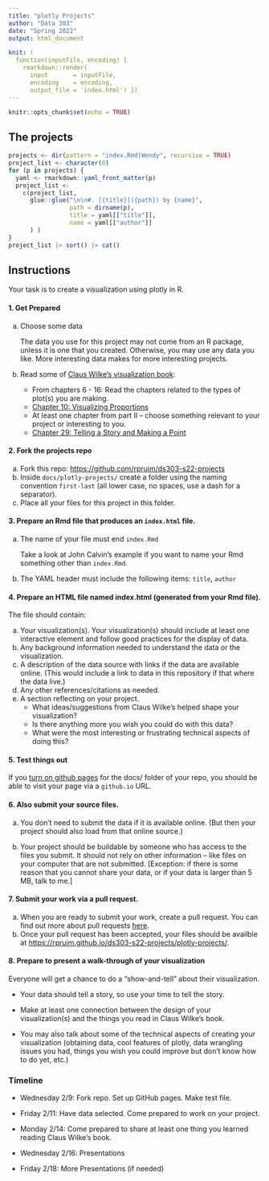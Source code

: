 ```yaml
---
title: "plotly Projects"
author: "Data 303"
date: "Spring 2022"
output: html_document

knit: (
  function(inputFile, encoding) { 
    rmarkdown::render( 
      input       = inputFile, 
      encoding    = encoding, 
      output_file = 'index.html') })
---
```


```r
knitr::opts_chunk$set(echo = TRUE)
```

## The projects

```r
projects <- dir(pattern = "index.Rmd|Wendy", recursive = TRUE)
project_list <- character(0)
for (p in projects) {
  yaml <- rmarkdown::yaml_front_matter(p)
  project_list <-
    c(project_list, 
      glue::glue("\n\n#. [{title}]({path}) by {name}", 
                 path = dirname(p), 
                 title = yaml[["title"]],
                 name = yaml[["author"]]
      ) )
}
project_list |> sort() |> cat()
```

## Instructions

Your task is to create a visualization using plotly in R. 

#### 1. Get Prepared

a. Choose some data

    The data you use for this project may not come from an R package, unless it is one that you created.
Otherwise, you may use any data you like. More interesting data makes for more interesting projects.

b. Read some of [Claus Wilke's visualization book](https://clauswilke.com/dataviz/):

    * From chapters 6 - 16: Read the chapters related to the types of plot(s) you are making.
    * [Chapter 10: Visualizing Proportions](https://clauswilke.com/dataviz/visualizing-proportions.html)
    * At least one chapter from part II -- choose something relevant to your project or interesting to you.
    * [Chapter 29: Telling a Story and Making a Point](https://clauswilke.com/dataviz/telling-a-story.html)

#### 2. Fork the projects repo 

a. Fork this repo: <https://github.com/rpruim/ds303-s22-projects>
b. Inside `docs/plotly-projects/` create a folder using the naming convention `first-last` (all lower case, no spaces, use a dash for a separator).
c. Place all your files for this project in this folder.

#### 3. Prepare an Rmd file that produces an `index.html` file. 

a. The name of your file must end `index.Rmd` 
    
    Take a look at John Calvin's example if you want to 
    name your Rmd something other than `index.Rmd`.
    
b. The YAML header must include the following items: `title`, `author`
        

#### 4. Prepare an HTML file named **index.html** (generated from your Rmd file).

The file should contain:
    
a. Your visualization(s). Your visualization(s) should include at least one interactive element
    and follow good practices for the display of data.
b. Any background information needed to understand the data or the visualization.
c. A description of the data source with links if the data are available online. (This would include 
a link to data in this repository if that where the data live.)
d. Any other references/citations as needed.
e. A section reflecting on your project.
    * What ideas/suggestions from Claus Wilke's helped shape your visualization?
    * Is there anything more you wish you could do with this data?
    * What were the most interesting or frustrating technical aspects of doing this?
    
    
#### 5. Test things out

If you [turn on github pages](https://docs.github.com/en/pages/getting-started-with-github-pages/creating-a-github-pages-site#creating-your-site) for the docs/ folder of your repo, you should be able to 
visit your page via a `github.io` URL.

#### 6. Also submit your source files. 

a. You don't need to submit the data if it is available online. (But then your project should also
    load from that online source.)
    
b. Your project should be buildable by someone who has access to the files you submit. It should not
    rely on other information -- like files on your computer that are not submitted. 
    [Exception: if there is some reason that you cannot share your data, or 
    if your data is larger than 5 MB, talk to me.]

#### 7. Submit your work via a pull request.

a. When you are ready to submit your work, create a pull request. You can find out more about 
    pull requests [here](https://docs.github.com/en/pull-requests/collaborating-with-pull-requests/proposing-changes-to-your-work-with-pull-requests/creating-a-pull-request-from-a-fork).
b. Once your pull request has been accepted, your files should be availble at
<https://rpruim.github.io/ds303-s22-projects/plotly-projects/>.

#### 8. Prepare to present a walk-through of your visualization

Everyone will get a chance to do a "show-and-tell" about their visualization. 

* Your data should tell a story, so use your time to tell the story.

* Make at least one connection between the design of your visualization(s) and the things you
read in Claus Wilke's book.

* You may also talk about some of the technical aspects of creating your visualization (obtaining data,
cool features of plotly, data wrangling issues you had, things you wish you could improve but don't know
how to do yet, etc.)


### Timeline

* Wednesday 2/9: Fork repo. Set up GitHub pages. Make test file.

* Friday 2/11: Have data selected.  Come prepared to work on your project.

* Monday 2/14: Come prepared to share at least one thing you learned reading Claus Wilke's book.

* Wednesday 2/16: Presentations

* Friday 2/18: More Presentations (if needed)


